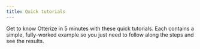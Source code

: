 ```yaml
---
title: Quick tutorials
---
```


Get to know Otterize in 5 minutes with these quick tutorials.
Each contains a simple, fully-worked example so you just need to follow along
the steps and see the results.


<DocCardList items={useCurrentSidebarCategory().items}/>